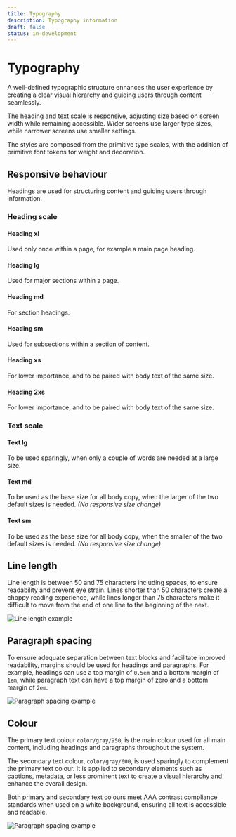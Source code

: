 ```yaml
---
title: Typography
description: Typography information
draft: false
status: in-development
---
```


# Typography

A well-defined typographic structure enhances the user experience by creating a clear visual hierarchy and guiding users through content seamlessly.

The heading and text scale is responsive, adjusting size based on screen width while remaining accessible. Wider screens use larger type sizes, while narrower screens use smaller settings.

The styles are composed from the primitive type scales, with the addition of primitive font tokens for weight and decoration.

## Responsive behaviour

Headings are used for structuring content and guiding users through information.

### Heading scale

#### Heading xl

Used only once within a page, for example a main page heading.

<HeadingResponsiveSizes size="xl" sampleText="Heading" />

#### Heading lg

Used for major sections within a page.

<HeadingResponsiveSizes size="lg" sampleText="Heading" />

#### Heading md

For section headings.

<HeadingResponsiveSizes size="md" sampleText="Heading" />

#### Heading sm

Used for subsections within a section of content.

<HeadingResponsiveSizes size="sm" sampleText="Heading" />

#### Heading xs

For lower importance, and to be paired with body text of the same size.

<HeadingResponsiveSizes size="xs" sampleText="Heading" />

#### Heading 2xs

For lower importance, and to be paired with body text of the same size.

<HeadingResponsiveSizes size="2xs" sampleText="Heading" />

### Text scale

#### Text lg

To be used sparingly, when only a couple of words are needed at a large size.

<TextResponsiveSizes size="lg" sampleText="Text" />

#### Text md

To be used as the base size for all body copy, when the larger of the two default sizes is needed. _(No responsive size change)_

<TextResponsiveSizes size="md" sampleText="Text" />

#### Text sm

To be used as the base size for all body copy, when the smaller of the two default sizes is needed. _(No responsive size change)_

<TextResponsiveSizes size="sm" sampleText="Text" />

## Line length

Line length is between 50 and 75 characters including spaces, to ensure readability and prevent eye strain. Lines shorter than 50 characters create a choppy reading experience, while lines longer than 75 characters make it difficult to move from the end of one line to the beginning of the next.

<Image
  src="/line-length.png"
  alt="Line length example"
  width={650}
  height={270}
/>

## Paragraph spacing

To ensure adequate separation between text blocks and facilitate improved readability, margins should be used for headings and paragraphs. For example, headings can use a top margin of `0.5em` and a bottom margin of `1em`, while paragraph text can have a top margin of zero and a bottom margin of `2em`.

<Image
  src="/paragraph-spacing.png"
  alt="Paragraph spacing example"
  width={548}
  height={168}
/>

## Colour

The primary text colour `color/gray/950`, is the main colour used for all main content, including headings and paragraphs throughout the system.

The secondary text colour, `color/gray/600`, is used sparingly to complement the primary text colour. It is applied to secondary elements such as captions, metadata, or less prominent text to create a visual hierarchy and enhance the overall design.

Both primary and secondary text colours meet AAA contrast compliance standards when used on a white background, ensuring all text is accessible and readable.

<Image
  src="/colour-contrast.png"
  alt="Paragraph spacing example"
  width={548}
  height={206}
/>
